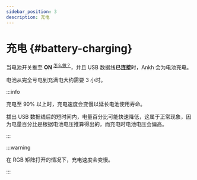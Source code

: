 ```yaml
---
sidebar_position: 3
description: 充电
---
```


# 充电 {#battery-charging}

当电池开关推至 **ON** <sup>[<Icon icon="fa-solid fa-compass" /> 怎么做？](/docs-ankh-r2/battery/battery-switch)</sup>，并且 USB 数据线**已连接**时，Ankh 会为电池充电。

电池从完全亏电到充满电大约需要 3 小时。

:::info

充电至 90% 以上时，充电速度会变慢以延长电池使用寿命。

拔出 USB 数据线后的短时间内，电量百分比可能快速降低，这属于正常现象，因为电量百分比是根据电池电压推算得出的，而充电时电池电压会偏高。

:::

:::warning

在 RGB 矩阵打开的情况下，充电速度会变慢。

:::